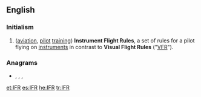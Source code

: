 ==English==

===Initialism===
{{en-initialism}}

# ([[aviation]], [[pilot]] [[training]]) '''Instrument Flight Rules''', a set of rules for a pilot flying on [[instrument]]s in contrast to '''Visual Flight Rules''' ("[[VFR]]").

===Anagrams===
* {{l|en|fir}}, {{l|en|Fri}}, {{l|en|RFI}}, {{l|en|RIF}}

[[et:IFR]]
[[es:IFR]]
[[he:IFR]]
[[tr:IFR]]